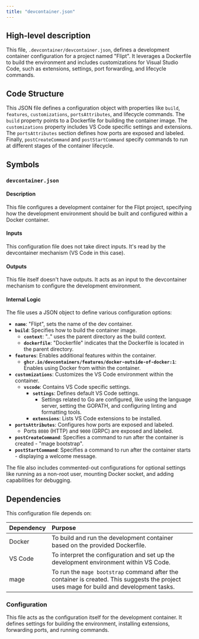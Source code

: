 ```yaml
---
title: "devcontainer.json"
---
```


## High-level description
This file, `.devcontainer/devcontainer.json`, defines a development container configuration for a project named "Flipt". It leverages a Dockerfile to build the environment and includes customizations for Visual Studio Code, such as extensions, settings, port forwarding, and lifecycle commands.

## Code Structure
This JSON file defines a configuration object with properties like `build`, `features`, `customizations`, `portsAttributes`, and lifecycle commands. The `build` property points to a Dockerfile for building the container image. The `customizations` property includes VS Code specific settings and extensions. The `portsAttributes` section defines how ports are exposed and labeled. Finally, `postCreateCommand` and `postStartCommand` specify commands to run at different stages of the container lifecycle.

## Symbols
### `devcontainer.json`
#### Description
This file configures a development container for the Flipt project, specifying how the development environment should be built and configured within a Docker container.

#### Inputs
This configuration file does not take direct inputs. It's read by the devcontainer mechanism (VS Code in this case).

#### Outputs
This file itself doesn't have outputs. It acts as an input to the devcontainer mechanism to configure the development environment.

#### Internal Logic
The file uses a JSON object to define various configuration options:

* **`name`**:  "Flipt", sets the name of the dev container.
* **`build`**: Specifies how to build the container image.
    * **`context`**: ".." uses the parent directory as the build context.
    * **`dockerfile`**: "Dockerfile" indicates that the Dockerfile is located in the parent directory.
* **`features`**: Enables additional features within the container.
    * **`ghcr.io/devcontainers/features/docker-outside-of-docker:1`**: Enables using Docker from within the container.
* **`customizations`**:  Customizes the VS Code environment within the container.
    * **`vscode`**: Contains VS Code specific settings.
        * **`settings`**: Defines default VS Code settings.
            * Settings related to Go are configured, like using the language server, setting the GOPATH, and configuring linting and formatting tools.
        * **`extensions`**: Lists VS Code extensions to be installed.
* **`portsAttributes`**: Configures how ports are exposed and labeled.
    * Ports `8080` (HTTP) and `9000` (GRPC) are exposed and labeled.
* **`postCreateCommand`**: Specifies a command to run after the container is created - "mage bootstrap".
* **`postStartCommand`**: Specifies a command to run after the container starts - displaying a welcome message.

The file also includes commented-out configurations for optional settings like running as a non-root user, mounting Docker socket, and adding capabilities for debugging.

## Dependencies
This configuration file depends on:

| Dependency | Purpose |
|:-----------|:--------|
| Docker      | To build and run the development container based on the provided Dockerfile. |
| VS Code     | To interpret the configuration and set up the development environment within VS Code. |
| mage        | To run the `mage bootstrap` command after the container is created. This suggests the project uses mage for build and development tasks. |

### Configuration
This file acts as the configuration itself for the development container. It defines settings for building the environment, installing extensions, forwarding ports, and running commands.
